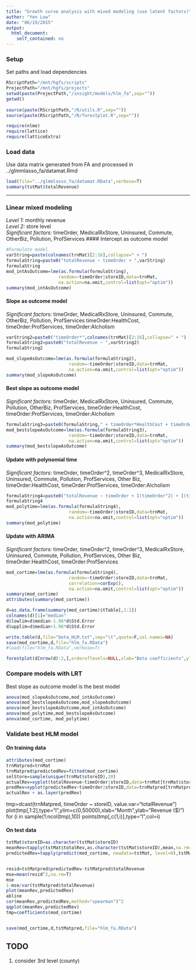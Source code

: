 ```yaml
---
title: "Growth curve analysis with mixed modeling (use latent factors)"
author: "Yen Low"
date: "06/19/2015"
output: 
  html_document:
    self_contained: no
---
```

  
### Setup
Set paths and load dependencies
```r
RScriptPath="/mnt/hgfs/scripts"
ProjectPath="/mnt/hgfs/projects"
setwd(paste(ProjectPath,"/insight/models/hlm_fa",sep=""))
getwd()
 
source(paste(RScriptPath,"/R/utils.R",sep=""))
source(paste(RScriptPath,"/R/forestplot.R",sep=""))

require(nlme)
require(lattice)
require(latticeExtra)
```

### Load data
Use data matrix generated from FA and processed in ../glmmlasso_fa/datamat.Rmd
```r
load(file="../glmmlasso_fa/datamat.RData",verbose=T)
summary(tstMat$totalRevenue)
```
---


### Linear mixed modeling
*Level 1:* monthly revenue  
*Level 2:* store level  
*Significant factors:* timeOrder, MedicalRxStore, Uninsured, Commute, OtherBiz, Pollution, ProfServices
#### Intercept as outcome model
```r
#Formulate model
varString=paste(colnames(trnMat)[2:16],collapse=" + ")
formulaString=paste0("totalRevenue ~ timeOrder + ",varString)
formulaString
mod_intAsOutcome=lme(as.formula(formulaString),
                    random=~timeOrder|storeID,data=trnMat,
                    na.action=na.omit,control=list(opt="optim"))
summary(mod_intAsOutcome)
```


#### Slope as outcome model
*Significant factors:* timeOrder, MedicalRxStore, Uninsured, Commute, OtherBiz, Pollution, ProfServices
timeOrder:HealthCost, timeOrder:ProfServices, timeOrder:Alcholism
```r
varString2=paste0("timeOrder*",colnames(trnMat)[2:16],collapse=" + ")
formulaString2=paste0("totalRevenue ~ ",varString2)
formulaString2

mod_slopeAsOutcome=lme(as.formula(formulaString2),
                        random=~timeOrder|storeID,data=trnMat,
                        na.action=na.omit,control=list(opt="optim"))
summary(mod_slopeAsOutcome)
```


#### Best slope as outcome model
*Significant factors:* timeOrder, MedicalRxStore, Uninsured, Commute, Pollution, OtherBiz, ProfServices, timeOrder:HealthCost, timeOrder:ProfServices, timeOrder:Alcholism
```r
formulaString3=paste0(formulaString," + timeOrder*HealthCost + timeOrder*ProfServices + timeOrder*Alcholism")
mod_bestslopeAsOutcome=lme(as.formula(formulaString3),
                        random=~timeOrder|storeID,data=trnMat,
                        na.action=na.omit,control=list(opt="optim"))
summary(mod_bestslopeAsOutcome)
```


#### Update with polynomial time
*Significant factors:* timeOrder, timeOrder^2, timeOrder^3, MedicalRxStore, Uninsured, Commute, Pollution, ProfServices, Other Biz, timeOrder:HealthCost, timeOrder:ProfServices, timeOrder:Alcholism
```r
formulaString4=paste0("totalRevenue ~ timeOrder + I(timeOrder^2) + I(timeOrder^3) + ",varString," + timeOrder*HealthCost + timeOrder*ProfServices + timeOrder*Alcholism")
formulaString4
mod_polytime=lme(as.formula(formulaString4),
                        random=~timeOrder|storeID,data=trnMat,
                        na.action=na.omit,control=list(opt="optim"))
summary(mod_polytime)
```


#### Update with ARIMA
*Significant factors:* timeOrder, timeOrder^2, timeOrder^3, MedicalRxStore, Uninsured, Commute, Pollution, ProfServices, Other Biz, timeOrder:HealthCost, timeOrder:ProfServices
```r
mod_cortime=lme(as.formula(formulaString4),
                        random=~timeOrder|storeID,data=trnMat,
                        correlation=corExp(),
                        na.action=na.omit,control=list(opt="optim"))
summary(mod_cortime)
attributes(summary(mod_cortime))

d=as.data.frame(summary(mod_cortime)$tTable[,1:2])
colnames(d)[1]="median"
d$lowlim=d$median-1.96*d$Std.Error
d$upplim=d$median+1.96*d$Std.Error

write.table(d,file="beta_HLM.txt",sep="\t",quote=F,col.names=NA)
save(mod_cortime,d,file="hlm_fa.RData")
#load(file="hlm_fa.RData",verbose=T)

forestplot(d[nrow(d):2,],orderoflevels=NULL,xlab="Beta coefficients",ylab="",xmin=-2000, xmax=2000, xgap=500, sortByLabels=FALSE)
```



### Compare models with LRT
Best slope as outcome model is the best model
```r
anova(mod_slopeAsOutcome,mod_intAsOutcome)
anova(mod_bestslopeAsOutcome,mod_slopeAsOutcome)
anova(mod_bestslopeAsOutcome,mod_intAsOutcome)
anova(mod_polytime,mod_bestslopeAsOutcome)
anova(mod_cortime, mod_polytime)
```


### Validate best HLM model
#### On training data
```r
attributes(mod_cortime)
trnMatpred=trnMat
trnMatpred$predictedRev=fitted(mod_cortime)
selStore=sample(unique(trnMat$storeID),20)
actualRev=xyplot(totalRevenue~timeOrder|storeID,data=trnMat[trnMat$storeID %in% selStore,],col="red",type="p")
predRev=xyplot(predictedRev~timeOrder|storeID,data=trnMatpred[trnMatpred$storeID %in% selStore,],col="black",type="l")
actualRev + as.layer(predRev)
```
tmp=dcast(trnMatpred, timeOrder ~ storeID, value.var="totalRevenue")
plot(tmp[,1:2],type="l",ylim=c(0,50000),xlab="Month",ylab="Revenue ($)")
for (i in sample(1:ncol(tmp),10)) points(tmp[,c(1,i)],type="l",col=i)

#### On test data
```r
tstMat$storeID=as.character(tstMat$storeID)
meanRev=tapply(tstMat$totalRev,as.character(tstMat$storeID),mean,na.rm=T)
predictedRev=tapply(predict(mod_cortime, newdata=tstMat, level=0),tstMat$storeID,mean,na.rm=T)


resid=tstMatpred$predictedRev-tstMatpred$totalRevenue
mse=mean(resid^2,na.rm=T)
mse
1-mse/var(tstMatpred$totalRevenue)
plot(meanRev,predictedRev)
abline
cor(meanRev,predictedRev,method="spearman")^2
qqplot(meanRev,predictedRev)
tmp=coefficients(mod_cortime)


save(mod_cortime,d,tstMatpred,file="hlm_fa.RData")
```


## TODO
1. consider 3rd level (county)
